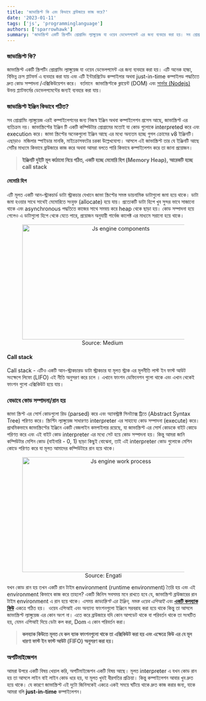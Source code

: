 ```yaml
---
title: 'জাভাস্ক্রিপ্ট কি এবং কিভাবে ব্রাউজারে কাজ করে?'
date: '2023-01-11'
tags: ['js', 'programminglanguage']
authors: ['sparrowhawk']
summary: 'জাভাস্ক্রিপ্ট একটি স্ক্রিপটিং প্রোগ্রামিং ল্যাঙ্গুয়েজ যা ওয়েব ডেভেলপমেন্ট এর জন্য ব্যবহার করা হয়। সব প্রোগ্রামিং ল্যাঙ্গুয়েজ এরই কম্পাইলেশনের জন্য নিজস্ব ইঞ্জিন অথবা কম্পাইলেশন প্রসেস আছে, জাভাস্ক্রিপ্ট এর ব্যতিক্রম নয়। জাভাস্ক্রিপ্টের ইঞ্জিন টি একটি কম্পিউটার প্রোগ্রামের মতোই ।'
---
```


### জাভাস্ক্রিপ্ট কি?

জাভাস্ক্রিপ্ট একটি স্ক্রিপটিং প্রোগ্রামিং ল্যাঙ্গুয়েজ যা ওয়েব ডেভেলপমেন্ট এর জন্য ব্যবহার করা হয়। এটি অনেক হাল্কা, বিভিন্ন ক্রস প্লাটফর্ম এ ব্যবহার করা যায় এবং এটি ইন্টারপ্রিটেড কম্পাইলার অথবা just-in-time কম্পাইলড পদ্ধতিতে দ্রুত কোড সম্পাদনা /এক্সিকিউয়েশন করে।  বর্তমানে  জাভাস্ক্রিপ্টকে ক্লায়েন্ট (DOM) এবং [সার্ভার (Nodejs) ](https://mustanjid.github.io/blog/what-is-nodejs/)উভয় প্ল্যাটফর্মের ডেভেলপমেন্টের জন্যই ব্যবহার করা যায়।

### জাভাস্ক্রিপ্ট ইঞ্জিন কিভাবে গঠিত?

সব প্রোগ্রামিং ল্যাঙ্গুয়েজ এরই কম্পাইলেশনের জন্য নিজস্ব ইঞ্জিন অথবা কম্পাইলেশন প্রসেস আছে, জাভাস্ক্রিপ্ট এর ব্যতিক্রম নয়। জাভাস্ক্রিপ্টের ইঞ্জিন টি একটি কম্পিউটার প্রোগ্রামের মতোই যা কোড গুলোকে interpreted করে এবং execution করে। জাভা স্ক্রিপ্টের অনেকগুলো ইঞ্জিন আছে এর মধ্যে অন্যতম হচ্ছে গুগল ক্রোমের v8 ইঞ্জিনটি। এছাড়াও  মজিলার স্পাইডার মানকি, মাইক্রোসফটের চরকা উল্লেখযোগ্য। আসলে এই জাভাস্ক্রিপ্ট তার যে ইঞ্জিনটি আছে সেটির মাধ্যমে কিভাবে ব্রাউজারে কাজ করে অথবা আমরা বলতে পারি কিভাবে কম্পাইলেশন করে তা জানা প্রয়োজন।


> **ইঞ্জিনটি দুইটি মূল কাঠামো নিয়ে গঠিত, একটি হচ্ছে মেমোরি হিপ (Memory Heap), আরেকটি হচ্ছে call stack**


#### মেমোরি হিপ

এটি মূলত একটি আন-স্ট্রাকচার্ড ডাটা স্ট্রাকচার যেখানে জাভা স্ক্রিপ্টের সমস্ত ডায়নামিক ডাটাগুলো জমা হয়ে থাকে। ডাটা জমা হওয়ার সাথে সাথেই মেমোরিতে সংযুক্ত (allocate) হয়ে যায়। প্রত্যেকটি ডাটা হিপে খুব সুন্দর ভাবে সাজানো থাকে এবং asynchronous পদ্ধতিতে কাজের সাথে সমন্বয় করে heap থেকে ছাড়া হয়। কোড সম্পাদনা হয়ে গেলেও এ ডাটাগুলো হিপে থেকে যেতে পারে, প্রয়োজন অনুযায়ী গার্বেজ কালেক্ট এর মাধ্যমে সরানো হয়ে থাকে।

<center>
<figure>
<img height="300" width="500" alt="Js engine components" title="Js engine components" src="https://assets-global.website-files.com/5ef788f07804fb7d78a4127a/626f6337e11f082ebf1e4d70_kinse98CDmvflgPshHgOomUovkd1DbAyoRkyhbGwP7pJKAGcslZjRYMmuoXqnC9A2L67alEIoxsL_R7z4EC7QzXFjrHq3ScHKgadxaE0ODBTAFh_b6fmcS6wik9PCMfC4LtWy_WL.png" />
<figcaption>Source: Medium </figcaption>
</figure>
</center>

#### Call stack

Call stack - এটিও একটি আন-স্ট্রাকচারড ডাটা স্ট্রাকচার যা মূলত স্ট্রাক এর মূলনীতি লাস্ট ইন ফাস্ট আউট সংক্ষেপে লিফো (LIFO) এই নীতি অনুসরণ করে চলে । এখানে ফাংশন ডেফিনেশন গুলো থাকে এবং এখান থেকেই ফাংশন গুলো এক্সিকিউট হয়ে যায়।

### যেভাবে কোড সম্পাদনা/রান হয়

জাভা স্ক্রিপ্ট এর সোর্স কোডগুলো রিড (parsed) করে এবং অ্যাবস্ট্রাক্ট সিনট্যাক্স ট্রিতে (Abstract Syntax Tree) পরিণত করে। স্ক্রিপ্টিং ল্যাঙ্গুয়েজ সাধারণত interpreter এর সাহায্যে কোড সম্পাদনা (execute) করে। প্রাথমিকভাবে জাভাস্ক্রিপ্টের ইঞ্জিনে একটি বেজলাইন কমপাইলার রয়েছে, যা জাভাস্ক্রিপ্ট এর সোর্স কোডকে বাইট কোডে পরিণত করে এবং এই বাইট কোড interpreter এর মধ্যে সেট হয়ে কোড সম্পাদনা হয়। কিন্তু আমরা জানি কম্পিউটার মেশিন কোড (বাইনারি - 0, 1) ছাড়া কিছুই বোঝেনা, তাই এই interpreter কোড গুলোকে মেশিন কোডে পরিণত করে যা মূলত আমাদের কম্পিউটারে রান হয়ে থাকে।

<center>
<figure>
<img height="300" width="500" alt="Js engine work process" title="Js engine work process" src="https://assets-global.website-files.com/5ef788f07804fb7d78a4127a/626f63373ef65674fa6cabee_3VCgNiMb2d6IvaT7YmgdMHTpt_2gotv0IGoZlhCz9_u9HOCxPRcapkFd7r_73NDDZ8gZLhHIE1odOTWRJmZzh0rZVymJO4zIhcfzcKBfn-EykYOdvMFsJJIkwiS3jrnHKYLDwiyM.png" />
<figcaption>Source: Engati</figcaption>
</figure>
</center>


যখন কোড রান হয় তখন একটি রান টাইম environment (runtime environment) তৈরি হয় এবং এই environment কিভাবে কাজ করে তাহলে? একটি জিনিস সবসময় মনে রাখতে হবে যে, জাভাস্ক্রিপ্ট ব্রাউজারের রান টাইম environment এ রান হয়ে থাকে। এসময় *জাভাস্ক্রিপ্ট এর ইঞ্জিন*, *সমস্ত ওয়েব এপিআই* এবং <u>**একটি কলব্যাক কিউ**</u> একত্রে গঠিত হয়।  ওয়েব এপিআই এবং অন্যান্য ফাংশনগুলো ইঞ্জিনে সরবরাহ করা হয়ে থাকে কিন্তু তা আসলে জাভাস্ক্রিপ্ট ল্যাঙ্গুয়েজ এর কোন অংশ না। এতে করে ব্রাউজারে যদি কোন আপডেট থাকে বা পরিবর্তন থাকে তা সংঘটিত হয়, যেমন এপিআই দিয়ে ডেটা কল করা, Dom এ কোন পরিবর্তন করা। 

> **কলব্যাক কিউতে মূলত যে কল ব্যাক ফাংশনগুলো থাকে তা এক্সিকিউট করা হয় এবং এক্ষেত্রে কিউ এর যে মূল ধারণা ফাস্ট ইন ফাস্ট আউট (FIFO) অনুসরণ করা হয়।**

### অপটিমাইজেশন

আমরা উপরে একটি বিষয় খেয়াল করি, অপটিমাইজেশন একটি বিষয় আছে। মূলত interpreter এ যখন কোড রান হয় তা আসলে লাইন বাই লাইন কোড ধরে হয়, যা মূলত খুবই ধীরগতির প্রক্রিয়া। কিন্তু কম্পাইলেশন আবার খুব দ্রুত হয়ে থাকে। যে কারণে জাভাস্ক্রিপ্ট এই দুটো জিনিসকেই একত্রে একই সময়ে ঘটিয়ে থাকে দ্রুত কাজ করার জন্য, যাকে আমরা বলি **just-in-time** কম্পাইলেশন।